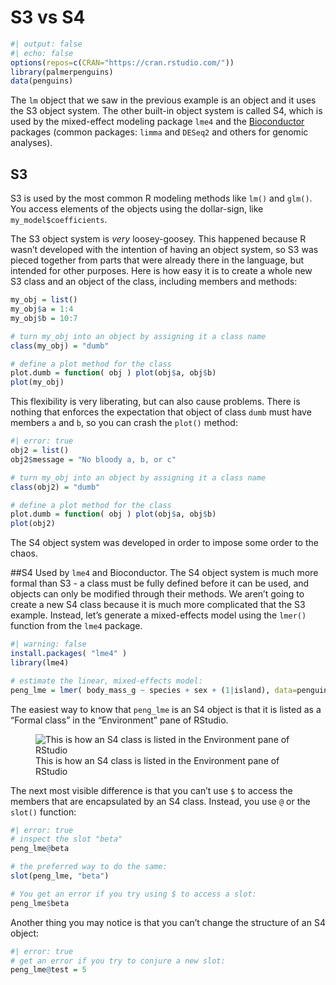 # S3 vs S4


```r
#| output: false
#| echo: false
options(repos=c(CRAN="https://cran.rstudio.com/"))
library(palmerpenguins)
data(penguins)
```

The `lm` object that we saw in the previous example is an object and it uses the S3 object system. The other built-in object system is called S4, which is used by the mixed-effect modeling package `lme4` and the [Bioconductor](https://www.bioconductor.org) packages (common packages: `limma` and `DESeq2` and others for genomic analyses).


## S3
S3 is used by the most common R modeling methods like `lm()` and `glm()`. You access elements of the objects using the dollar-sign, like `my_model$coefficients`.

The S3 object system is *very* loosey-goosey. This happened because R wasn't developed with the intention of having an object system, so S3 was pieced together from parts that were already there in the language, but intended for other purposes. Here is how easy it is to create a whole new S3 class and an object of the class, including members and methods:

```r
my_obj = list()
my_obj$a = 1:4
my_obj$b = 10:7

# turn my_obj into an object by assigning it a class name
class(my_obj) = "dumb"

# define a plot method for the class
plot.dumb = function( obj ) plot(obj$a, obj$b)
plot(my_obj)
```


This flexibility is very liberating, but can also cause problems. There is nothing that enforces the expectation that object of class `dumb` must have members `a` and `b`, so you can crash the `plot()` method:

```r
#| error: true
obj2 = list()
obj2$message = "No bloody a, b, or c"

# turn my_obj into an object by assigning it a class name
class(obj2) = "dumb"

# define a plot method for the class
plot.dumb = function( obj ) plot(obj$a, obj$b)
plot(obj2)
```

The S4 object system was developed in order to impose some order to the chaos.

##S4
Used by `lme4` and Bioconductor. The S4 object system is much more formal than S3 - a class must be fully defined before it can be used, and objects can only be modified through their methods. We aren't going to create a new S4 class because it is much more complicated that the S3 example. Instead, let's generate a mixed-effects model using the `lmer()` function from the `lme4` package.

```r
#| warning: false
install.packages( "lme4" )
library(lme4)
```

```r
# estimate the linear, mixed-effects model:
peng_lme = lmer( body_mass_g ~ species + sex + (1|island), data=penguins )
```

The easiest way to know that `peng_lme` is an S4 object is that it is listed as a "Formal class" in the "Environment" pane of RStudio.

![This is how an S4 class is listed in the Environment pane of RStudio](img/formal-lmerMod.png){#fig-elephant}

The next most visible difference is that you can't use `$` to access the members that are encapsulated by an S4 class. Instead, you use `@` or the `slot()` function:

```r
#| error: true
# inspect the slot "beta"
peng_lme@beta

# the preferred way to do the same:
slot(peng_lme, "beta")

# You get an error if you try using $ to access a slot:
peng_lme$beta
```

Another thing you may notice is that you can't change the structure of an S4 object:

```r
#| error: true
# get an error if you try to conjure a new slot:
peng_lme@test = 5
```



